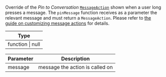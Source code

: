 Override of the _Pin to Conversation_ [`MessageAction`](/reactnative/object-types/message-action) shown when a user long presses a message.
The `pinMessage` function receives as a parameter the relevant message and must return a `MessageAction`.
Please refer to [the guide on customizing message actions](../../../../guides/message_actions_customization.mdx) for details.

| Type             |
| ---------------- |
| function \| null |

| Parameter | Description                     |
| --------- | ------------------------------- |
| message   | message the action is called on |
